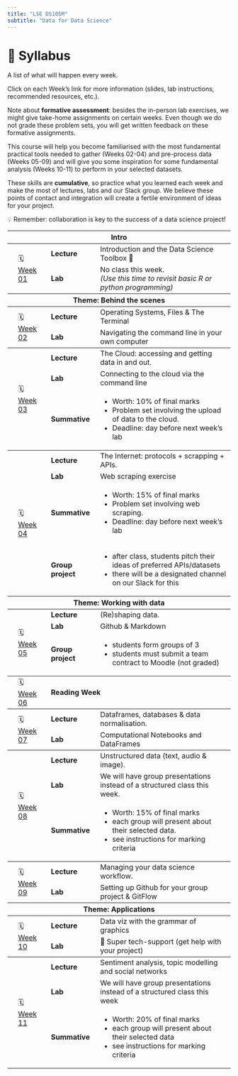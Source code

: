 ---
title: "LSE DS105M"
subtitle: "Data for Data Science"
---

# 📓 Syllabus

A list of what will happen every week. 

Click on each Week's link for more information (slides, lab instructions, recommended resources, etc.).

Note about **formative assessment**: besides the in-person lab exercises, we might give take-home assignments on certain weeks.
Even though we do not grade these problem sets, you will get written feedback on these formative assignments.

This course will help you become familiarised with the most fundamental practical tools needed to gather (Weeks 02-04) and pre-process data (Weeks 05-09) and will give you some inspiration for some fundamental analysis (Weeks 10-11) to perform in your selected datasets. 

These skills are **cumulative**, so practice what you learned each week and make the most of lectures, labs and our Slack group. We believe these points of contact and integration will create a fertile environment of ideas for your project. 

💡 Remember: collaboration is key to the success of a data science project!

<table>
    <thead>
        
    </thead>
    
    <tr class="odd">
        <th colspan=4>Intro</th>
    </tr>

    <!-- WEEK 01 -->
    <tbody>
        <tr class="even">
            <td rowspan=2></td>
            <td rowspan=2>🗓️ <a href="/weeks/week01.html">Week 01</a></td>
            <td style="font-weight:bold;">Lecture</td>
            <td>Introduction and the Data Science Toolbox 🧰</td>
        </tr>
        <tr class="even">
            <td style="font-weight:bold;">Lab</td>
            <td>No class this week. <br/>_(Use this time to revisit basic R or python programming)_</td>
        </tr>
    </tbody>

    <tr class="odd">
        <th colspan=4>Theme: Behind the scenes</th>
    </tr>

    <!-- WEEK 02 -->
    <tbody>
        
         <tr class="even">
            <td rowspan=2></td>
            <td rowspan=2>🗓️ <a href="/weeks/week02.html">Week 02</a></td>
            <td style="font-weight:bold;">Lecture</td>
            <td>Operating Systems, Files & The Terminal</td>
        </tr>
        <tr class="even">
            <td style="font-weight:bold;">Lab</td>
            <td>Navigating the command line in your own computer</td>
        </tr>
    </tbody>

    <!-- WEEK 03 -->
    <tbody>
        
        <tr class="even">
            <td rowspan=3></td>
            <td rowspan=3>🗓️ <a href="">Week 03</a></td>
            <td style="font-weight:bold;">Lecture</td>
            <td>The Cloud: accessing and getting data in and out.</td>
        </tr>
        <tr class="even">
            <td style="font-weight:bold;">Lab</td>
            <td>Connecting to the cloud via the command line</td>
        </tr>
        <tr class="even">
            <td style="font-weight:bold;">Summative</td>
            <td>
                <ul>
                    <li>Worth: 10% of final marks</li>
                    <li>Problem set involving the upload of data to the cloud.</li>
                    <li>Deadline: day before next week's lab</li>
                </ul>
            </td>
        </tr>
    </tbody>

    <!-- WEEK 04 -->
    <tbody>
        <tr class="even">
            <td rowspan=4></td>
            <td rowspan=4>🗓️ <a href="">Week 04</a></td>
            <td style="font-weight:bold;">Lecture</td>
            <td>The Internet: protocols + scrapping + APIs.</td>
        </tr>
        <tr class="even">
            <td style="font-weight:bold;">Lab</td>
            <td>Web scraping exercise</td>
        </tr>
        <tr class="even">
            <td style="font-weight:bold;">Summative</td>
            <td>
                <ul>
                    <li>Worth: 15% of final marks</li>
                    <li>Problem set involving web scraping.</li>
                    <li>Deadline: day before next week's lab</li>
                </ul>
            </td>
        </tr>
        <tr class="even">
            <td style="font-weight:bold;">Group project</td>
            <td>
                <ul>
                    <li>after class, students pitch their ideas of preferred APIs/datasets</li>
                    <li>there will be a designated channel on our Slack for this</li>
                </ul>
            </td>
        </tr>
    </tbody>

    <tr class="odd">
        <th colspan=4>Theme: Working with data</th>
    </tr>

    <!-- WEEK 05 -->
    <tbody>
        
         <tr class="even">
            <td rowspan=3></td>
            <td rowspan=3>🗓️ <a href="">Week 05</a></td>
            <td style="font-weight:bold;">Lecture</td>
            <td>(Re)shaping data.</td>
        </tr>
        <tr class="even">
            <td style="font-weight:bold;">Lab</td>
            <td>Github & Markdown</td>
        </tr>
        <tr class="even">
            <td style="font-weight:bold;">Group project</td>
            <td>
                <ul>
                    <li>students form groups of 3</li>
                    <li>students must submit a team contract to Moodle (not graded)</li>
                </ul>
            </td>
        </tr>
    </tbody>

    <!-- WEEK 06 -->
    <tbody>
        <tr class="even">
            <td></td>
            <td >🗓️ <a href="">Week 06</a></td>
            <td colspan=2 style="font-weight:bold;">Reading Week</td>
        </tr>
    </tbody>

    <!-- WEEK 07 -->
    <tbody>
        
        <tr class="even">
           <td rowspan=2></td>
           <td rowspan=2>🗓️ <a href="">Week 07</a></td>
           <td style="font-weight:bold;">Lecture</td>
           <td>Dataframes, databases & data normalisation.</td>
       </tr>
       <tr class="even">
           <td style="font-weight:bold;">Lab</td>
           <td>Computational Notebooks and DataFrames</td>
       </tr>
   </tbody>

    <!-- WEEK 08 -->
    <tbody>
        
        <tr class="even">
            <td rowspan=3></td>
            <td rowspan=3>🗓️ <a href="">Week 08</a></td>
            <td style="font-weight:bold;">Lecture</td>
            <td>Unstructured data (text, audio & image).</td>
        </tr>
        <tr class="even">
            <td style="font-weight:bold;">Lab</td>
            <td>We will have group presentations instead of a structured class this week.</td>
        </tr>
        <tr class="even">
            <td style="font-weight:bold;">Summative</td>
            <td>
                <ul>
                    <li>Worth: 15% of final marks</li>
                    <li>each group will present about their selected data.</li>
                    <li>see instructions for marking criteria</li>
                </ul>
            </td>
        </tr>
    </tbody>

    <!-- WEEK 09 -->
    <tbody>
        
        <tr class="even">
           <td rowspan=2></td>
           <td rowspan=2>🗓️ <a href="">Week 09</a></td>
           <td style="font-weight:bold;">Lecture</td>
           <td>Managing your data science workflow.</td>
       </tr>
       <tr class="even">
           <td style="font-weight:bold;">Lab</td>
           <td>Setting up Github for your group project & GitFlow</td>
       </tr>
   </tbody>

   <tr class="odd">
    <th colspan=4>Theme: Applications</th>
    </tr>

    <!-- WEEK 10 -->
    <tbody>
        
        <tr class="even">
           <td rowspan=3></td>
           <td rowspan=3>🗓️ <a href="">Week 10</a></td>
           <td style="font-weight:bold;">Lecture</td>
           <td>Data viz with the grammar of graphics</td>
       </tr>
       <tr class="even">
           <td style="font-weight:bold;">Lab</td>
           <td>🦸 Super tech-support (get help with your project)</td>
       </tr>
   </tbody>

    <!-- WEEK 11 -->
    <tbody>
        
        <tr class="even">
            <td rowspan=3></td>
            <td rowspan=3>🗓️ <a href="">Week 11</a></td>
            <td style="font-weight:bold;">Lecture</td>
            <td>Sentiment analysis, topic modelling and social networks</td>
        </tr>
        <tr class="even">
            <td style="font-weight:bold;">Lab</td>
            <td>We will have group presentations instead of a structured class this week</td>
        </tr>
        <tr class="even">
            <td style="font-weight:bold;">Summative</td>
            <td>
                <ul>
                    <li>Worth: 20% of final marks</li>
                    <li>each group will present about their selected data</li>
                    <li>see instructions for marking criteria</li>
                </ul>
            </td>
        </tr>
    </tbody>
</table>
